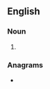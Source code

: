 ==English==

===Noun===
{{head|en|noun plural form}}

# {{plural of|imbalance|lang=en}}

===Anagrams===
* {{anagrams|en|misbalance}}